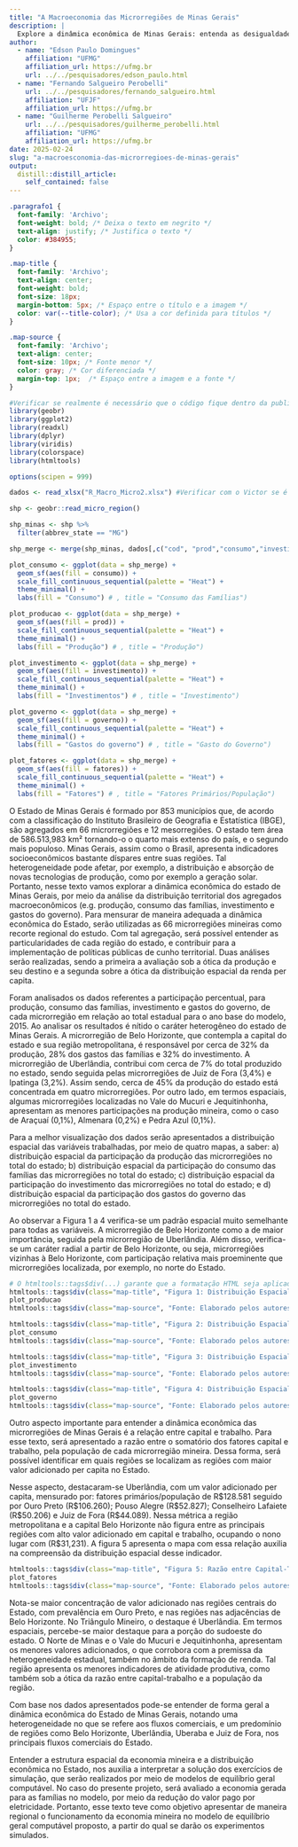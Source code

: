 ```yaml
---
title: "A Macroeconomia das Microrregiões de Minas Gerais"
description: |
  Explore a dinâmica econômica de Minas Gerais: entenda as desigualdades regionais e o impacto na distribuição de renda e na adoção de novas tecnologias. Descubra como os dados revelam o papel estratégico de microrregiões como Belo Horizonte e Uberlândia no cenário estadual.
author:
  - name: "Edson Paulo Domingues"
    affiliation: "UFMG"
    affiliation_url: https://ufmg.br
    url: ../../pesquisadores/edson_paulo.html
  - name: "Fernando Salgueiro Perobelli"
    url: ../../pesquisadores/fernando_salgueiro.html
    affiliation: "UFJF"
    affiliation_url: https://ufmg.br
  - name: "Guilherme Perobelli Salgueiro"
    url: ../../pesquisadores/guilherme_perobelli.html
    affiliation: "UFMG"
    affiliation_url: https://ufmg.br   
date: 2025-02-24
slug: "a-macroesconomia-das-microrregioes-de-minas-gerais"
output:
  distill::distill_article:
    self_contained: false
---
```


```css
.paragrafo1 {
  font-family: 'Archivo';
  font-weight: bold; /* Deixa o texto em negrito */
  text-align: justify; /* Justifica o texto */
  color: #384955;
}

.map-title {
  font-family: 'Archivo';
  text-align: center;
  font-weight: bold;
  font-size: 18px;
  margin-bottom: 5px; /* Espaço entre o título e a imagem */
  color: var(--title-color); /* Usa a cor definida para títulos */
}

.map-source {
  font-family: 'Archivo';
  text-align: center;
  font-size: 10px; /* Fonte menor */
  color: gray; /* Cor diferenciada */
  margin-top: 1px;  /* Espaço entre a imagem e a fonte */
}
```

```r
#Verificar se realmente é necessário que o código fique dentro da publicação (acho que sim).
library(geobr)
library(ggplot2)
library(readxl)
library(dplyr)
library(viridis)
library(colorspace)
library(htmltools)

options(scipen = 999)

dados <- read_xlsx("R_Macro_Micro2.xlsx") #Verificar com o Victor se é a melhor forma de se fazer (coloquei uma cópia do arquivo diretamente na pasta da publicação)

shp <- geobr::read_micro_region()

shp_minas <- shp %>% 
  filter(abbrev_state == "MG")

shp_merge <- merge(shp_minas, dados[,c("cod", "prod","consumo","investimento","governo","fatores")], by.x = "code_micro", by.y = "cod", all.x = TRUE)

plot_consumo <- ggplot(data = shp_merge) +
  geom_sf(aes(fill = consumo)) +
  scale_fill_continuous_sequential(palette = "Heat") +
  theme_minimal() +
  labs(fill = "Consumo") # , title = "Consumo das Famílias")

plot_producao <- ggplot(data = shp_merge) +
  geom_sf(aes(fill = prod)) +
  scale_fill_continuous_sequential(palette = "Heat") +  
  theme_minimal() +
  labs(fill = "Produção") # , title = "Produção")

plot_investimento <- ggplot(data = shp_merge) +
  geom_sf(aes(fill = investimento)) +
  scale_fill_continuous_sequential(palette = "Heat") +  
  theme_minimal() +
  labs(fill = "Investimentos") # , title = "Investimento")

plot_governo <- ggplot(data = shp_merge) +
  geom_sf(aes(fill = governo)) +
  scale_fill_continuous_sequential(palette = "Heat") +  
  theme_minimal() +
  labs(fill = "Gastos do governo") # , title = "Gasto do Governo")

plot_fatores <- ggplot(data = shp_merge) +
  geom_sf(aes(fill = fatores)) +
  scale_fill_continuous_sequential(palette = "Heat") +  
  theme_minimal() +
  labs(fill = "Fatores") # , title = "Fatores Primários/População")
```

<p class="paragrafo1">O Estado de Minas Gerais é formado por 853 municípios que, de acordo com a classificação do Instituto Brasileiro de Geografia e Estatística (IBGE), são agregados em 66 microrregiões e 12 mesorregiões. O estado tem área de 586.513,983 km² tornando-o o quarto mais extenso do país, e o segundo mais populoso. Minas Gerais, assim como o Brasil, apresenta indicadores socioeconômicos bastante díspares entre suas regiões. Tal heterogeneidade pode afetar, por exemplo, a distribuição e absorção de novas tecnologias de produção, como por exemplo a geração solar. Portanto, nesse texto vamos explorar a dinâmica econômica do estado de Minas Gerais, por meio da análise da distribuição territorial dos agregados macroeconômicos (e.g. produção, consumo das famílias, investimento e gastos do governo). Para mensurar de maneira adequada a dinâmica econômica do Estado, serão utilizadas as 66 microrregiões mineiras como recorte regional do estudo. Com tal agregação, será possível entender as particularidades de cada região do estado, e contribuir para a implementação de políticas públicas de cunho territorial. Duas análises serão realizadas, sendo a primeira a avaliação sob a ótica da produção e seu destino e a segunda sobre a ótica da distribuição espacial da renda per capita.</p>


<p class="paragrafo1">Foram analisados os dados referentes a participação percentual, para produção, consumo das famílias, investimento e gastos do governo, de cada microrregião em relação ao total estadual para o ano base do modelo, 2015. Ao analisar os resultados é nítido o caráter heterogêneo do estado de Minas Gerais.  A microrregião de Belo Horizonte, que contempla a capital do estado e sua região metropolitana, é responsável por cerca de 32% da produção, 28% dos gastos das famílias e 32% do investimento. A microrregião de Uberlândia, contribui com cerca de 7% do total produzido no estado, sendo seguida pelas microrregiões de Juiz de Fora (3,4%) e Ipatinga (3,2%). Assim sendo, cerca de 45% da produção do estado está concentrada em quatro microrregiões.  Por outro lado, em termos espaciais, algumas microrregiões localizadas no Vale do Mucuri e Jequitinhonha, apresentam as menores participações na produção mineira, como o caso de Araçuaí (0,1%), Almenara (0,2%) e Pedra Azul (0,1%).</p> 


<p class="paragrafo1">Para a melhor visualização dos dados serão apresentados a distribuição espacial das variáveis trabalhadas, por meio de quatro mapas, a saber: a) distribuição espacial da participação da produção das microrregiões no total do estado; b) distribuição espacial da participação do consumo das famílias das microrregiões no total do estado; c) distribuição espacial da participação do investimento das microrregiões no total do estado; e d) distribuição espacial da participação dos gastos do governo das microrregiões no total do estado.</p>


<p class="paragrafo1">Ao observar a Figura 1 a 4 verifica-se um padrão espacial muito semelhante para todas as variáveis. A microrregião de Belo Horizonte como a de maior importância, seguida pela microrregião de Uberlândia. Além disso, verifica-se um caráter radial a partir de Belo Horizonte, ou seja, microrregiões vizinhas à Belo Horizonte, com participação relativa mais proeminente que microrregiões localizada, por exemplo, no norte do Estado.</p>


```r
# O htmltools::tags$div(...) garante que a formatação HTML seja aplicada corretamente dentro do RMarkdown.
htmltools::tags$div(class="map-title", "Figura 1: Distribuição Espacial dos Fluxos de Produção em MG")
plot_producao
htmltools::tags$div(class="map-source", "Fonte: Elaborado pelos autores com base no modelo SOLAR-MG.")
```


```r
htmltools::tags$div(class="map-title", "Figura 2: Distribuição Espacial do Consumo das Famílias em MG")
plot_consumo
htmltools::tags$div(class="map-source", "Fonte: Elaborado pelos autores com base no modelo SOLAR-MG.")
```


```r
htmltools::tags$div(class="map-title", "Figura 3: Distribuição Espacial da Participação no Investimento em MG")
plot_investimento
htmltools::tags$div(class="map-source", "Fonte: Elaborado pelos autores com base no modelo SOLAR-MG.")
```


```r
htmltools::tags$div(class="map-title", "Figura 4: Distribuição Espacial dos Gastos do Governo em MG")
plot_governo
htmltools::tags$div(class="map-source", "Fonte: Elaborado pelos autores com base no modelo SOLAR-MG.")
```


<p class="paragrafo1">Outro aspecto importante para entender a dinâmica econômica das microrregiões de Minas Gerais é a relação entre capital e trabalho. Para esse texto, será apresentado a razão entre o somatório dos fatores capital e trabalho, pela população de cada microrregião mineira. Dessa forma, será possível identificar em quais regiões se localizam as regiões com maior valor adicionado per capita no Estado.</p>


<p class="paragrafo1">Nesse aspecto, destacaram-se Uberlândia, com um valor adicionado per capita, mensurado por: fatores primários/população de R$128.581 seguido por Ouro Preto (R$106.260); Pouso Alegre (R$52.827); Conselheiro Lafaiete (R$50.206) e Juiz de Fora (R$44.089). Nessa métrica a região metropolitana e a capital Belo Horizonte não figura entre as principais regiões com alto valor adicionado em capital e trabalho, ocupando o nono lugar com (R$31,231). A figura 5 apresenta o mapa com essa relação auxilia na compreensão da distribuição espacial desse indicador.</p>


```r
htmltools::tags$div(class="map-title", "Figura 5: Razão entre Capital-Trabalho e População em MG")
plot_fatores
htmltools::tags$div(class="map-source", "Fonte: Elaborado pelos autores com base no modelo SOLAR-MG.")
```


<p class="paragrafo1">Nota-se maior concentração de valor adicionado nas regiões centrais do Estado, com prevalência em Ouro Preto, e nas regiões nas adjacências de Belo Horizonte. No Triângulo Mineiro, o destaque é Uberlândia. Em termos espaciais, percebe-se maior destaque para a porção do sudoeste do estado. O Norte de Minas e o Vale do Mucuri e Jequitinhonha, apresentam os menores valores adicionados, o que corrobora com a premissa da heterogeneidade estadual, também no âmbito da formação de renda. Tal região apresenta os menores indicadores de atividade produtiva, como também sob a ótica da razão entre capital-trabalho e a população da região.</p>


<p class="paragrafo1">Com base nos dados apresentados pode-se entender de forma geral a dinâmica econômica do Estado de Minas Gerais, notando uma heterogeneidade no que se refere aos fluxos comerciais, e um predomínio de regiões como Belo Horizonte, Uberlândia, Uberaba e Juiz de Fora, nos principais fluxos comerciais do Estado.</p>


<p class="paragrafo1">Entender a estrutura espacial da economia mineira e a distribuição econômica no Estado, nos auxilia a interpretar a solução dos exercícios de simulação, que serão realizados por meio de modelos de equilíbrio geral computável. No caso do presente projeto, será avaliado a economia gerada para as famílias no modelo, por meio da redução do valor pago por eletricidade. Portanto, esse texto teve como objetivo apresentar de maneira regional o funcionamento da economia mineira no modelo de equilíbrio geral computável proposto, a partir do qual se darão os experimentos simulados.</p>